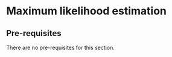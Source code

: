 # Maximum likelihood estimation

:::{.callout-important collapse="true"}
## Pre-requisites
There are no pre-requisites for this section.
:::
